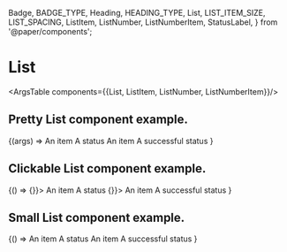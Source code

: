   Badge,
  BADGE_TYPE,
  Heading,
  HEADING_TYPE,
  List, LIST_ITEM_SIZE, LIST_SPACING,
  ListItem, ListNumber, ListNumberItem,
  StatusLabel,
} from '@paper/components';

<Meta title="Lists" />

# List
<ArgsTable components={{List, ListItem, ListNumber, ListNumberItem}}/>

## Pretty List component example.
<Canvas>
  <Story
    name="Pretty List"
  >
    {(args) =>  <List {...args}>
      <ListItem>
        <Heading type={HEADING_TYPE.DEFAULT}>An item</Heading>
        <StatusLabel>
          <Badge type={BADGE_TYPE.UNSPECIFIED} />A status
        </StatusLabel>
      </ListItem>
      <ListItem>
        <Heading type={HEADING_TYPE.DEFAULT}>An item</Heading>
        <StatusLabel>
          <Badge type={BADGE_TYPE.SUCCESS} />A successful status
        </StatusLabel>
      </ListItem>
    </List>}
  </Story>
</Canvas>

## Clickable List component example.

<Canvas>
  <Story
    name="Clickable List"
  >
    {() =>   <List>
      <ListItem onClick={() => {}}>
        <Heading>An item</Heading>
        <StatusLabel>
          <Badge type={BADGE_TYPE.UNSPECIFIED} />A status
        </StatusLabel>
      </ListItem>
      <ListItem onClick={() => {}}>
        <Heading>An item</Heading>
        <StatusLabel>
          <Badge type={BADGE_TYPE.SUCCESS} />A successful status
        </StatusLabel>
      </ListItem>
    </List>}
  </Story>
</Canvas>


## Small List component example.

<Canvas>
  <Story
    name="Small List"
  >
    {() =>   <List spacing={LIST_SPACING.SMALL}>
      <ListItem size={LIST_ITEM_SIZE.SMALL}>
        <Heading>An item</Heading>
        <StatusLabel>
          <Badge type={BADGE_TYPE.UNSPECIFIED} />A status
        </StatusLabel>
      </ListItem>
      <ListItem size={LIST_ITEM_SIZE.SMALL}>
        <Heading>An item</Heading>
        <StatusLabel>
          <Badge type={BADGE_TYPE.SUCCESS} />A successful status
        </StatusLabel>
      </ListItem>
    </List>}
  </Story>
</Canvas>
